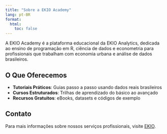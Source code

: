 ```yaml
---
title: "Sobre a EKIO Academy"
lang: pt-BR
format:
  html:
    toc: false
---
```


A EKIO Academy é a plataforma educacional da EKIO Analytics, dedicada ao ensino de programação em R, ciência de dados e econometria para profissionais que trabalham com economia urbana e análise de dados brasileiros.

## O Que Oferecemos

- **Tutoriais Práticos**: Guias passo a passo usando dados reais brasileiros
- **Cursos Estruturados**: Trilhas de aprendizado do básico ao avançado
- **Recursos Gratuitos**: eBooks, datasets e códigos de exemplo

## Contato

Para mais informações sobre nossos serviços profissionais, visite [EKIO](https://ekio.com.br).
